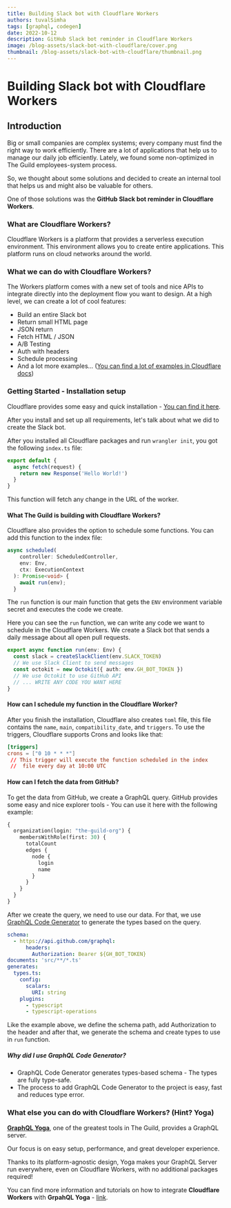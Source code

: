 ```yaml
---
title: Building Slack bot with Cloudflare Workers
authors: tuvalSimha
tags: [graphql, codegen]
date: 2022-10-12
description: GitHub Slack bot reminder in Cloudflare Workers
image: /blog-assets/slack-bot-with-cloudflare/cover.png
thumbnail: /blog-assets/slack-bot-with-cloudflare/thumbnail.png
---
```


# Building Slack bot with Cloudflare Workers

## Introduction

Big or small companies are complex systems; every company must find the right way to work efficiently. There are a lot of applications that help us to manage our daily job efficiently.
Lately, we found some non-optimized in The Guild employees-system process.

So, we thought about some solutions and decided to create an internal tool that helps us and might also be valuable for others.

One of those solutions was the **GitHub Slack bot reminder in Cloudflare Workers**.

### What are Cloudflare Workers?

Cloudflare Workers is a platform that provides a serverless execution environment. This environment allows you to create entire applications.
This platform runs on cloud networks around the world.

### What we can do with Cloudflare Workers?

The Workers platform comes with a new set of tools and nice APIs to integrate directly into the deployment flow you want to design. At a high level, we can create a lot of cool features:

- Build an entire Slack bot
- Return small HTML page
- JSON return
- Fetch HTML / JSON
- A/B Testing
- Auth with headers
- Schedule processing
- And a lot more examples… ([You can find a lot of examples in Cloudflare docs](https://developers.Cloudflare.com/workers/examples/))

### Getting Started - Installation setup

Cloudflare provides some easy and quick installation - [You can find it here](https://developers.Cloudflare.com/workers/get-started/guide/).

After you install and set up all requirements, let's talk about what we did to create the Slack bot.

After you installed all Cloudflare packages and run `wrangler init`, you got the following `index.ts` file:

```ts
export default {
  async fetch(request) {
    return new Response('Hello World!')
  }
}
```

This function will fetch any change in the URL of the worker.

#### What The Guild is building with Cloudflare Workers?

Cloudflare also provides the option to schedule some functions. You can add this function to the index file:

```ts filename="index.ts"
async scheduled(
    controller: ScheduledController,
    env: Env,
    ctx: ExecutionContext
  ): Promise<void> {
    await run(env);
  }
```

The `run` function is our main function that gets the `ENV` environment variable secret and executes the code we create.

Here you can see the `run` function, we can write any code we want to schedule in the Cloudflare Workers. We create a Slack bot that sends a daily message about all open pull requests.

```ts filename="index.ts"
export async function run(env: Env) {
  const slack = createSlackClient(env.SLACK_TOKEN)
  // We use Slack Client to send messages
  const octokit = new Octokit({ auth: env.GH_BOT_TOKEN })
  // We use Octokit to use GitHub API
  // ... WRITE ANY CODE YOU WANT HERE
}
```

#### How can I schedule my function in the Cloudflare Worker?

After you finish the installation, Cloudflare also creates `toml` file, this file contains the `name`, `main`, `compatibility_date`, and `triggers`. To use the triggers, Cloudflare supports Crons and looks like that:

```toml
[triggers]
crons = ["0 10 * * *"]
 // This trigger will execute the function scheduled in the index
 //  file every day at 10:00 UTC
```

#### How can I fetch the data from GitHub?

To get the data from GitHub, we create a GraphQL query. GitHub provides some easy and nice explorer tools - You can use it here with the following example:

```graphql
{
  organization(login: "the-guild-org") {
    membersWithRole(first: 30) {
      totalCount
      edges {
        node {
          login
          name
        }
      }
    }
  }
}
```

After we create the query, we need to use our data. For that, we use [GraphQL Code Generator](https://www.the-guild.dev/graphql/codegen) to generate the types based on the query.

```yaml
schema:
  - https://api.github.com/graphql:
      headers:
        Authorization: Bearer ${GH_BOT_TOKEN}
documents: 'src/**/*.ts'
generates:
  types.ts:
    config:
      scalars:
        URI: string
    plugins:
      - typescript
      - typescript-operations
```

Like the example above, we define the schema path, add Authorization to the header and after that, we generate the schema and create types to use in `run` function.

##### Why did I use GraphQL Code Generator?

- GraphQL Code Generator generates types-based schema - The types are fully type-safe.
- The process to add GraphQL Code Generator to the project is easy, fast and reduces type error.

### What else you can do with Cloudflare Workers? (Hint? Yoga)

[**GraphQL Yoga**](https://the-guild.dev/graphql/yoga-server), one of the greatest tools in The Guild, provides a GraphQL server.

Our focus is on easy setup, performance, and great developer experience.

Thanks to its platform-agnostic design, Yoga makes your GraphQL Server run everywhere, even on Cloudflare Workers, with no additional packages required!

You can find more information and tutorials on how to integrate **Cloudflare Workers** with **GrpahQL Yoga** - [link](https://www.graphql-yoga.com/docs/integrations/integration-with-cloudflare-workers).
